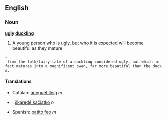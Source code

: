 ==English==
=== Noun ===
'''[[ugly]] [[duckling]]'''
#A young person who is ugly, but who it is expected will become beautiful as they mature
 - from the folk/fairy tale of a duckling considered ugly, but which in fact matures into a magnificent swan, far more beautiful than the ducks.

==== Translations ====
*Catalan: [[aneguet lleig]] ''m''
*{{sk}}: [[škaredé kačiatko]] ''n''
*Spanish: [[patito feo]] ''m''